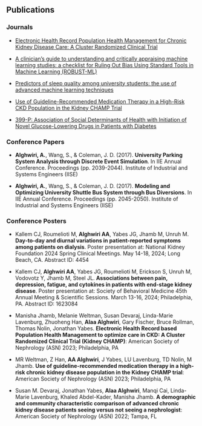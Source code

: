 ## Publications

### Journals

-   [Electronic Health Record Population Health Management for Chronic Kidney Disease Care: A Cluster Randomized Clinical Trial](https://jamanetwork.com/journals/jamainternalmedicine/article-abstract/2817606)

-   [A clinician’s guide to understanding and critically appraising machine learning studies: a checklist for Ruling Out Bias Using Standard Tools in Machine Learning (ROBUST-ML)](https://academic.oup.com/ehjdh/article/3/2/125/6567505)

-   [Predictors of sleep quality among university students: the use of advanced machine learning techniques](https://link.springer.com/article/10.1007/s11325-020-02150-w)

-   [Use of Guideline-Recommended Medication Therapy in a High-Risk CKD Population in the Kidney CHAMP Trial](https://journals.lww.com/jasn/citation/2023/11001/use_of_guideline_recommended_medication_therapy_in.2849.aspx)

-   [399-P: Association of Social Determinants of Health with Initiation of Novel Glucose-Lowering Drugs in Patients with Diabetes](https://diabetesjournals.org/diabetes/article/73/Supplement_1/399-P/156607)

### Conference Papers

- **Alghwiri, A.**, Wang, S., & Coleman, J. D. (2017). **University Parking System Analysis through Discrete Event Simulation**. In IIE Annual Conference. Proceedings (pp. 2039-2044). Institute of Industrial and Systems Engineers (IISE)

- **Alghwiri, A.**, Wang, S., & Coleman, J. D. (2017). **Modeling and Optimizing University Shuttle Bus System through Bus Diversions**. In IIE Annual Conference. Proceedings (pp. 2045-2050). Institute of Industrial and Systems Engineers (IISE)


### Conference Posters

- Kallem CJ, Roumelioti M, **Alghwiri AA**, Yabes JG, Jhamb M, Unruh M. **Day-to-day and diurnal variations in patient-reported symptoms among patients on dialysis**. Poster presentation at: National Kidney Foundation 2024 Spring Clinical Meetings. May 14-18, 2024; Long Beach, CA. Abstract ID: 4454

- Kallem CJ, **Alghwiri AA**, Yabes JG, Roumelioti M, Erickson S, Unruh M, Vodovotz Y, Jhamb M, Steel JL. **Associations between pain, depression, fatigue, and cytokines in patients with end-stage kidney disease**. Poster presentation at: Society of Behavioral Medicine 45th Annual Meeting & Scientific Sessions. March 13-16, 2024; Philadelphia, PA. Abstract ID: 1623084

- Manisha Jhamb, Melanie Weltman, Susan Devaraj, Linda-Marie Lavenburg, Zhuoheng Han, **Alaa Alghwiri**, Gary Fischer, Bruce Rollman, Thomas Nolin, Jonathan Yabes.  **Electronic Health Record based Population Health Management to optimize care in CKD: A Cluster Randomized Clinical Trial (Kidney CHAMP)**: American Society of Nephrology (ASN) 2023; Philadelphia, PA

- MR Weltman, Z Han, **AA Alghwiri**, J Yabes, LU Lavenburg, TD Nolin, M Jhamb. **Use of guideline-recommended medication therapy in a high-risk chronic kidney disease population in the Kidney CHAMP trial**: American Society of Nephrology (ASN) 2023; Philadelphia, PA

- Susan M. Devaraj, Jonathan Yabes, **Alaa Alghwiri**, Manqi Cai, Linda-Marie Lavenburg, Khaled Abdel-Kader, Manisha Jhamb. **A demographic and community characteristic comparison of advanced chronic kidney disease patients seeing versus not seeing a nephrologist**: American Society of Nephrology (ASN) 2022; Tampa, FL 

